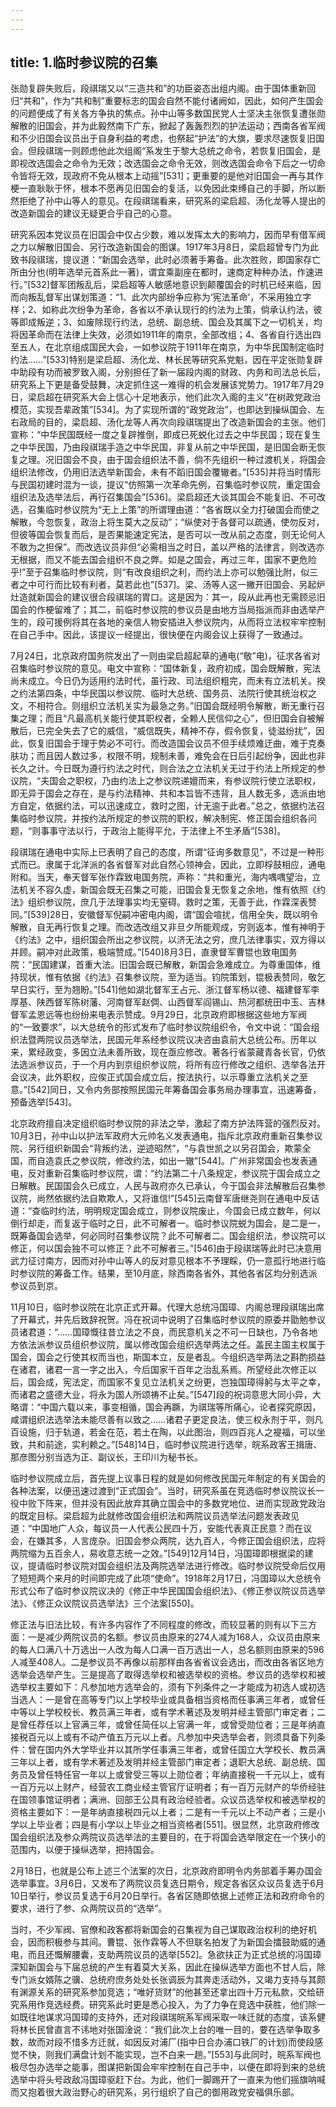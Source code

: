 ```yaml
---
---
---
```

title: 1.临时参议院的召集
---




张勋复辟失败后，段祺瑞又以“三造共和”的功臣姿态出组内阁。由于国体重新回归“共和”，作为“共和制”重要标志的国会自然不能付诸阙如，因此，如何产生国会的问题便成了有关各方争执的焦点。孙中山等多数国民党人士坚决主张恢复遭张勋解散的旧国会，并为此毅然南下广东，掀起了轰轰烈烈的护法运动；西南各省军阀和不少旧国会议员出于自身利益的考虑，也祭起“护法”的大旗，要求尽速恢复旧国会。但段祺瑞一则顾虑他此次组阁“系发生于黎大总统之命令，若恢复旧国会，是即视改选国会之命令为无效；改选国会之命令无效，则改选国会命令下后之一切命令皆将无效，现政府不免从根本上动摇”[531]；更重要的是他对旧国会一再与其作梗一直耿耿于怀，根本不愿再见旧国会的复活，以免因此束缚自己的手脚，所以断然拒绝了孙中山等人的意见。在段祺瑞看来，研究系的梁启超、汤化龙等人提出的改造新国会的建议无疑更合乎自己的心意。

研究系因本党议员在旧国会中仅占少数，难以发挥太大的影响力，因而早有借军阀之力以解散旧国会、另行改造新国会的图谋。1917年3月8日，梁启超曾专门为此致书段祺瑞，提议道：“新国会选举，此时必须著手筹备。此次胜败，即国家存亡所由分也(明年选举元首系此一著)，谓宜乘副座在都时，速商定种种办法，作速进行。”[532]督军团叛乱后，梁启超等人敏感地意识到颠覆国会的时机已经来临，因而向叛乱督军出谋划策道：“1、此次内部纷争应称为‘宪法革命’，不采用独立字样；2、如称此次纷争为革命，各省以不承认现行的约法为上策，倘承认约法，彼等即成叛逆；3、如废除现行约法，总统、副总统、国会及其属下之一切机关，均将因革命而在法律上失效，必须如1911年的南京，全部改组；4、各省自行选出四至五人，在北京组成国民大会，一如参议院于1911年在南京，为中华民国制定临时约法……”[533]特别是梁启超、汤化龙、林长民等研究系党魁，因在平定张勋复辟中助段有功而被罗致入阁，分别担任了新一届段内阁的财政、内务和司法总长后，研究系上下更是备受鼓舞，决定抓住这一难得的机会发展该党势力。1917年7月29日，梁启超在研究系大会上信心十足地表示，他们此次入阁的主义“在树政党政治模范，实现吾辈政策”[534]。为了实现所谓的“政党政治”，也即达到操纵国会、左右政局的目的，梁启超、汤化龙等人再次向段祺瑞提出了改造新国会的主张。他们宣称：“中华民国既经一度之复辟推倒，即成已死蜕化过去之中华民国；现在复生之中华民国，乃由段祺瑞手造之中华民国，非复从前之中华民国，是旧国会断无恢复之理。况旧国会不良，由于国会组织法不善，倘不先组织一种过渡机关，将国会组织法修改，仍用旧法选举新国会，未有不蹈旧国会覆辙者。”[535]并将当时情形与民国初建时混为一谈，提议“仿照第一次革命先例，召集临时参议院，重定国会组织法及选举法后，再行召集国会”[536]。梁启超还大谈其国会不能复旧、不可改选，召集临时参议院为“无上上策”的所谓理由道：“各省既以全力打破国会而使之解散，今忽恢复，政治上将生莫大之反动”；“纵使对于各督可以疏通，使勿反对，但彼等国会恢复而后，是否果能速定宪法，是否可以一改从前之态度，则无论何人不敢为之担保”。而改选议员非但“必需相当之时日，盖以严格的法律言，则改选亦无根据，而又不能去国会组织不良之弊。如是之国会，再过三年，国家不更危险乎!”至于召集临时参议院，则“有改良组织之利，而约法上亦可以勉强比附，似三者之中可行而比较有利者，莫若此也”[537]。梁、汤等人这一撇开旧国会、另起炉灶造就新国会的建议很合段祺瑞的胃口。这是因为：其一，段从此再也无需顾忌旧国会的作梗留难了；其二，前临时参议院的参议员是由地方当局指派而非由选举产生的，段可援例将其在各地的亲信人物安插进入参议院内，从而将立法权牢牢控制在自己手中。因此，该提议一经提出，很快便在内阁会议上获得了一致通过。

7月24日，北京政府国务院发出了一则由梁启超起草的通电(“敬”电)，征求各省对召集临时参议院的意见。电文中宣称：“国体新复，政府初成，国会既解散，宪法尚未成立。今日仍为适用约法时代，虽行政、司法组织粗完，而未有立法机关。揆之约法第四条，中华民国以参议院、临时大总统、国务员、法院行使其统治权之文，不相符合。则组织立法机关实为最急之务。”旧国会既经明令解散，断无重行召集之理；而且“凡最高机关能行使其职权者，全赖人民信仰之心”，但旧国会自被解散后，已完全失去了它的威信，“威信既失，精神不存，假令恢复，徒滋纷扰”，因此，恢复旧国会于理于势必不可行。而改造国会议员不但手续烦难迂曲，难于克奏肤功；而且因人数过多，权限不明，规制未善，难免会在日后引起纷争，因此也非长久之计。今日既为遵行约法之时代，则合法之立法机关无过于约法上所规定的参议院，“夫国会之职权，乃由约法上之参议院递嬗而来，有参议院行使立法职权，即无异于国会之存在，是与约法精神、共和本旨皆不违背，且人数无多，选派由地方自定，依据约法，可以迅速成立，救时之图，计无逾于此者。”总之，依据约法召集临时参议院，并按约法所规定的参议院的职权，解决制宪、修正国会组织各问题，“则事事守法以行，于政治上能得平允，于法律上不生矛盾”[538]。

段祺瑞在通电中实际上已表明了自己的态度，所谓“征询多数意见”，不过是一种形式而已。隶属于北洋派的各省督军对此自然心领神会，因此，立即桴鼓相应，通电附和。当天，奉天督军张作霖致电国务院，声称：“共和重光，海内喁喁望治，立法机关不容久虚，新国会既无召集之可能，旧国会复无恢复之余地，惟有依照《约法》组织参议院，庶几于法理事实均无窒碍。救时之策，无善于此，作霖深表赞同。”[539]28日，安徽督军倪嗣冲密电内阁，谓“国会喧扰，信用全失，既以明令解散，自无再行恢复之理。而改选改组又非旦夕所能观成，穷则返本，惟有神明于《约法》之中，组织国会所出之参议院，以济无法之穷，庶几法律事实，双方得以并顾。嗣冲对此政策，极端赞成。”[540]8月3日，直隶督军曹锟也致电国务院：“民国建谋，首重大法。旧国会既已解散，新国会急难成立。为尊重国体，维持现状，惟有依据《约法》召集参议院，至为适当。钧院策划，锟极表赞同，敬乞早日实行，至为翘盼。”[541]他如湖北督军王占元、浙江督军杨以德、福建督军李厚基、陕西督军陈树藩、河南督军赵倜、山西督军阎锡山、热河都统田中玉、吉林督军孟恩远等也纷纷来电表示赞成。9月29日，北京政府即根据这些地方军阀的“一致要求”，以大总统令的形式发布了临时参议院组织令，令文中说：“国会组织法暨两院议员选举法，民国元年系经参议院议决咨由袁前大总统公布。历年以来，累经政变，多因立法未善所致，现在亟应修改。著各行省蒙藏青各长官，仍依法选派参议员，于一个月内到京组织参议院，将所有应行修改之组织、选举各法开会议决，此外职权，应俟正式国会成立后，按法执行，以示尊重立法机关之至意。”[542]同日，又令内务部按照民国元年筹备国会事务局办理事宜，迅速筹备，预备选举[543]。

北京政府擅自决定组织临时参议院的非法之举，激起了南方护法阵营的强烈反对。10月3日，孙中山以护法军政府大元帅名义发表通电，指斥北京政府重新召集参议院、另行组织新国会“背叛约法，逆迹昭然”，“与袁世凯之以另召国会，欺蒙全国，而自造袁氏之参议院，修改约法，如出一辙”[544]。广州非常国会也发表通电，反对重新召集临时参议院，谓：“约法第二十八条规定，参议院于国会成立之日解散。民国国会久已成立，人民与政府亦久已承认，今于国会非法解散后召集参议院，尚然依据约法自欺欺人，又将谁信!”[545]云南督军唐继尧则在通电中反诘道：“查临时约法，明明规定国会成立，则参议院废止，今国会已成立数年，何以倒行却走，而复返于临时之日，此不可解者一。临时参议院蜕为国会，是二是一，既筹备国会选举，何必同时召集参议院？此不可解者二。国会组织法，参议院可以修正，何以国会独不可以修正？此不可解者三。”[546]由于段祺瑞等此时已决意用武力征讨南方，因而对孙中山等人的反对意见根本不予理睬，仍一意孤行地进行临时参议院的筹备工作。结果，至10月底，除西南各省外，其他各省区均分别选派参议员到京。

11月10日，临时参议院在北京正式开幕。代理大总统冯国璋、内阁总理段祺瑞出席了开幕式，并先后致辞祝贺。冯在祝词中说明了召集临时参议院的原委并勖勉参议员诸君道：“……国璋慨往昔立法之不良，而民意机关之不可一日缺也，乃令各地方依法派参议员组织参议院，属以修改国会组织选举两法之任。盖民主国主权属于国会，国会之行使其权而当也，斯国本立，反是者乱。今组织选举两法之斟酌损益在诸君，诸君一言一字之出入，今后国家千百年之治乱系焉。所望经此次修正以后，国会成，宪法定，而国家不复见立法机关之纷更，岂独国璋得躬与太平之幸，而诸君之盛德大业，将永为国人所颂祷不止矣。”[547]段的祝词意思大同小异，大略谓：“中国六载以来，事变相循，国会再蹶，为祺瑞等所痛心，论者探究原因，咸谓组织法选举法未能尽善有以致之……诸君子更定良法，使三权永剂于平，则凡百设施，归于轨道，若金在范，若土在陶，以此图治，则四百兆人之褆福，可以坐致，共和前途，实利赖之。”[548]14日，临时参议院进行选举，皖系政客王揖唐、那彦图分别当选为正、副议长，王印川为秘书长。

临时参议院成立后，首先提上议事日程的就是如何修改民国元年制定的有关国会的各种法案，以便迅速过渡到“正式国会”。当时，研究系虽在竞选临时参议院议长一役中败下阵来，但并没有因此放弃其确立国会中的多数党地位、进而实现政党政治的既定目标。梁启超为此就修改国会组织法和两院议员选举法问题发表政见道：“中国地广人众，每议员一人代表公民四十万，安能代表真正民意？而在议会，在嫌其多，人言庞杂。旧国会参众两院，达九百人，今修正国会组织法，应将两院缩为五百余人，易收意志统一之效。”[549]12月14日，冯国璋即根据梁的建议，提请临时参议院对国会组织法及两院选举法进行修改。临时参议院受命后仅用了短短两个来月的时间即完成了此项“使命”。1918年2月17日，冯国璋以大总统令形式公布了临时参议院议决的《修正中华民国国会组织法》、《修正参议院议员选举法》、《修正众议院议员选举法》三个法案[550]。

修正法与旧法比较，有许多内容作了不同程度的修改，而较显著的则有以下三方面：一是减少两院议员的名额。参议员由原来的274人减为168人，众议员由原来的每人口满八十万选出一人改为每人口满一百万选出一人，总名额则由原来的596人减至408人。二是参议员不再像以前那样由各省省议会选出，而改由各省区地方选举会选举产生。三是提高了取得选举权和被选举权的资格。参议员的选举权和被选举权主要如下：凡参加地方选举会的，须有下列条件之一才能成为初选人或初选当选人：一是曾在高等专门以上学校毕业或具备相当资格而任事满三年者，或曾任中等以上学校校长、教员满三年者，或有学术著述及发明并经主管部门审定者；二是曾任荐任以上官满三年，或曾任简任以上官满一年，或曾受勋位者；三是年纳直接税百元以上或有不动产值五万元以上者。凡参加中央选举会者，则须具备下列条件：曾在国内外大学毕业并以其所学任事满三年者，或曾任国立大学校长、教员满三年以上者，或有学术著述及发明并经主管部门审定者；退职大总统、副总统、国务员及曾任特任官一年以上或曾受三等以上勋位者；年纳直接税一千元以上，或有一百万元以上财产，经营农工商业经主管官厅证明者；有一百万元财产的华侨经驻在国领事馆证明者；满洲、回部王公具有政治经验者。众议员选举权和被选举权的资格主要如下：一是年纳直接税四元以上者；二是有一千元以上不动产者；三是小学以上毕业者；四是有小学以上毕业之相当资格者[551]。很显然，北京政府修改国会组织法及参众两院议员选举法的主要目的，在于将国会选举限定在一个狭小的范围内，以便于操纵选举，把持国会。

2月18日，也就是公布上述三个法案的次日，北京政府即明令内务部着手筹办国会选举事宜。3月6日，又发布了两院议员复选日期令，规定各省区众议员复选于6月10日举行，参议员复选于6月20日举行。各省区随即依据上述修正法和政府命令的要求，进行了参、众两院议员的“选举”。

当时，不少军阀、官僚和政客都将新国会的召集视为自己谋取政治权利的绝好机会，因而积极参与其间。曹锟、张作霖等人不但联名拍发了为新国会擂鼓助威的通电，而且还慨解腰囊，支助两院议员的选举[552]。急欲扶正为正式总统的冯国璋深知新国会与下届总统的产生有着莫大关系，因此在操纵选举方面也不甘人后，除专门派女婿陈之骥、总统府庶务处处长张调辰为其奔走活动外，又竭力支持与其颇有渊源关系的研究系参加竞选；“唯好货财”的他甚至还拿出四十万元私款，交给研究系用作竞选经费。研究系此时更是悉心投入，为了力争在竞选中获胜，他们除一如既往地谋求冯国璋的支持外，还对段祺瑞皖系军阀采取一味迁就的态度，该系健将林长民曾直言不讳地对张国淦说：“我们此次上台的唯一目的，要在选举争取多数，故而对段不惜多方迁就，如因反对浦厂(指中日合办浦口铁厂的计划)而使段感觉不快，则我们满盘计划不能实现，岂不白来一趟。”[553]与此同时，皖系军阀也极尽包办选举之能事，图谋把新国会牢牢控制在自己手中，以便在即将到来的总统选举中将头号政敌冯国璋驱赶下台。为此，他们一脚踢开了一直来为他们摇旗呐喊而又抱着很大政治野心的研究系，另行组织了自己的御用政党安福俱乐部。